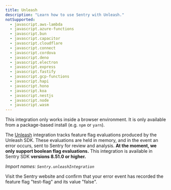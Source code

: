```yaml
---
title: Unleash
description: "Learn how to use Sentry with Unleash."
notSupported:
  - javascript.aws-lambda
  - javascript.azure-functions
  - javascript.bun
  - javascript.capacitor
  - javascript.cloudflare
  - javascript.connect
  - javascript.cordova
  - javascript.deno
  - javascript.electron
  - javascript.express
  - javascript.fastify
  - javascript.gcp-functions
  - javascript.hapi
  - javascript.hono
  - javascript.koa
  - javascript.nestjs
  - javascript.node
  - javascript.wasm
---
```


<PlatformContent includePath="feature-flags/prerelease-alert" />

<Alert level="info">

This integration only works inside a browser environment. It is only available from a package-based install (e.g. `npm` or `yarn`).

</Alert>

The [Unleash](https://www.getunleash.io/) integration tracks feature flag evaluations produced by the Unleash SDK. These evaluations are held in memory, and in the event an error occurs, sent to Sentry for review and analysis. **At the moment, we only support boolean flag evaluations.** This integration is available in Sentry SDK **versions 8.51.0 or higher.**

_Import names: `Sentry.unleashIntegration`_

<PlatformContent includePath="/configuration/unleash" />

Visit the Sentry website and confirm that your error event has recorded the feature flag "test-flag" and its value "false".

<PlatformContent includePath="feature-flags/next-steps" />
